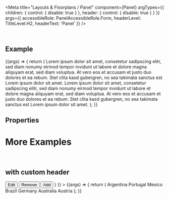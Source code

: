 
<Meta
  title="Layouts & Floorplans / Panel"
  component={Panel}
  argTypes={{
    children: { control: { disable: true } },
    header: { control: { disable: true } }
  }}
  args={{
    accessibleRole: PanelAccessibleRole.Form,
    headerLevel: TitleLevel.H2,
    headerText: 'Panel'
  }}
/>

<DocsHeader />

<br />

## Example

<Canvas>
  <Story name="Default">
    {(args) => {
      return (
        <Panel {...args}>
          <Title level={TitleLevel.H3}>Basic Panel</Title>
          <Text>
            Lorem ipsum dolor sit amet, consetetur sadipscing elitr, sed diam nonumy eirmod tempor invidunt ut labore et
            dolore magna aliquyam erat, sed diam voluptua. At vero eos et accusam et justo duo dolores et ea rebum. Stet
            clita kasd gubergren, no sea takimata sanctus est Lorem ipsum dolor sit amet. Lorem ipsum dolor sit amet,
            consetetur sadipscing elitr, sed diam nonumy eirmod tempor invidunt ut labore et dolore magna aliquyam erat,
            sed diam voluptua. At vero eos et accusam et justo duo dolores et ea rebum. Stet clita kasd gubergren, no
            sea takimata sanctus est Lorem ipsum dolor sit amet.
          </Text>
        </Panel>
      );
    }}
  </Story>
</Canvas>

## Properties

<ArgsTable story="." />

<Description />

# More Examples

<br />

## with custom header

<Canvas>
  <Story
    name="with custom header"
    args={{
      collapsed: true,
      header: (
        <Toolbar>
          <Title level={TitleLevel.H2}>Countries</Title>
          <ToolbarSpacer />
          <Button>Edit</Button>
          <Button design={ButtonDesign.Negative}>Remove</Button>
          <Button design={ButtonDesign.Emphasized}>Add</Button>
        </Toolbar>
      )
    }}
  >
    {(args) => {
      return (
        <Panel {...args}>
          <List>
            <StandardListItem description="Language: Spanish">Argentina</StandardListItem>
            <StandardListItem description="Language: Portuguese">Portugal</StandardListItem>
            <StandardListItem description="Language: Spanish">Mexico</StandardListItem>
            <StandardListItem description="Language: Portuguese">Brazil</StandardListItem>
            <StandardListItem description="Language: German">Germany</StandardListItem>
            <StandardListItem description="Language: English">Australia</StandardListItem>
            <StandardListItem description="Language: German">Austria</StandardListItem>
          </List>
        </Panel>
      );
    }}
  </Story>
</Canvas>

<Footer />
